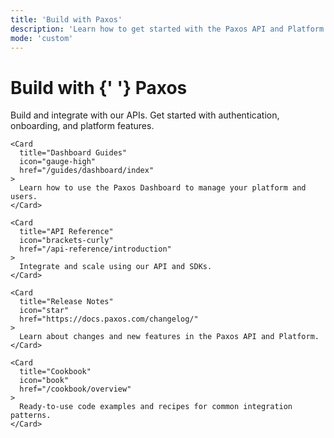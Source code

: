 ```yaml
---
title: 'Build with Paxos'
description: 'Learn how to get started with the Paxos API and Platform.'
mode: 'custom'
---
```


<div style={{
  textAlign: 'center',
  padding: '80px 20px 60px',
  maxWidth: '1200px',
  margin: '0 auto'
}}>
  <h1 style={{
    fontSize: '4rem',
    fontWeight: 'bold',
    marginBottom: '60px',
    lineHeight: '1.1'
  }}>
    <span className="text-gray-900 dark:text-white">
      Build with
    </span>{' '}
    <span style={{
      fontWeight: '900',
      background: 'linear-gradient(135deg, #00845E 0%, #0094D8 50%, #8AD137 100%)',
      backgroundClip: 'text',
      WebkitBackgroundClip: 'text',
      color: 'transparent',
      WebkitTextFillColor: 'transparent',
      display: 'inline-block'
    }}>
      Paxos
    </span>
  </h1>

  <CardGroup cols={2}>
    <Card
      title="Developer Guides"
      icon="code"
      href="/guides/developer/account"
    >
      Build and integrate with our APIs. Get started with authentication, onboarding, and platform features.
    </Card>

    <Card
      title="Dashboard Guides"
      icon="gauge-high"
      href="/guides/dashboard/index"
    >
      Learn how to use the Paxos Dashboard to manage your platform and users.
    </Card>

    <Card
      title="API Reference"
      icon="brackets-curly"
      href="/api-reference/introduction"
    >
      Integrate and scale using our API and SDKs.
    </Card>

    <Card
      title="Release Notes"
      icon="star"
      href="https://docs.paxos.com/changelog/"
    >
      Learn about changes and new features in the Paxos API and Platform.
    </Card>

    <Card
      title="Cookbook"
      icon="book"
      href="/cookbook/overview"
    >
      Ready-to-use code examples and recipes for common integration patterns.
    </Card>
  </CardGroup>
</div> 